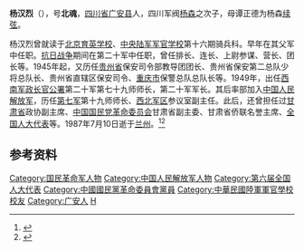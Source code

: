 '''杨汉烈'''（{{bd|1917年||1987年|7月10日|catIdx=Yang杨}}），号'''北魂'''，[[四川省|四川省]][[广安县_(中华民国)|广安县]]人，四川军阀[[杨森|杨森]]之次子，母谭正德为杨森[[续弦|续弦]]。

杨汉烈曾就读于[[北京育英学校|北京育英学校]]、[[中央陆军军官学校|中央陆军军官学校]]第十六期骑兵科。早年在其父军中任职。[[抗日战争|抗日战争]]期间在第二十军中任职，曾任排长、连长、上尉参谋、营长、团长等。1945年起，又历任[[貴州省_(中華民國)|贵州省]]保安司令部教导团团长、贵州省保安第二总队少将总队长、贵州省直辖区保安司令、[[重庆市|重庆市]]保警总队总队长等。1949年，出任[[西南军政长官公署|西南军政长官公署]]第二十军第七十九师师长，第二十军军长。其后率部加入[[中国人民解放军|中国人民解放军]]，历任[[中国人民解放军第7军|第七军]]第十九师师长、[[西北军区|西北军区]]参议室副主任。此后，还曾担任过[[甘肃省|甘肃省]]政协副主席、[[中国国民党革命委员会|中国国民党革命委员会]]甘肃省副主委、甘肃省侨联名誉主席、[[全国人大代表|全国人大代表]]等。1987年7月10日逝于[[兰州|兰州]]。<ref name="kmt">{{cite book|title=《中国国民党百年人物全书》|publisher=团结出版社|year=2005}}</ref><ref>{{cite web|url=http://4yjd.cn/sideshow.asp?id=771|title=杨汉烈|publisher=第四野战军第一门户|deadurl=yes|archiveurl=https://web.archive.org/web/20141108214407/http://4yjd.cn/sideshow.asp?id=771|archivedate=2014-11-08}}</ref>

== 参考资料 ==
{{Reflist|2}}

{{DEFAULTSORT:Yang杨}}
[[Category:国民革命军人物|Category:国民革命军人物]]
[[Category:中国人民解放军人物|Category:中国人民解放军人物]]
[[Category:第六届全国人大代表|Category:第六届全国人大代表]]
[[Category:中國國民黨革命委員會黨員|Category:中國國民黨革命委員會黨員]]
[[Category:中華民國陸軍軍官學校校友|Category:中華民國陸軍軍官學校校友]]
[[Category:广安人|Category:广安人]]
[[Category:杨姓|H]]